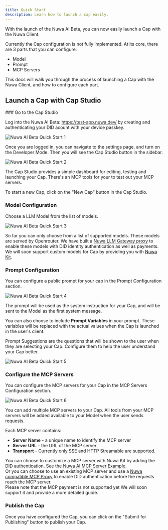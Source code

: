 ```yaml
---
title: Quick Start
description: Learn how to launch a cap easily.
---
```


With the launch of the Nuwa AI Beta, you can now easily launch a Cap with the Nuwa Client.

Currently the Cap configuration is not fully implemented. At its core, there are 3 parts that you can configure:
- Model
- Prompt
- MCP Servers

This docs will walk you through the process of launching a Cap with the Nuwa Client, and how to configure each part.

## Launch a Cap with Cap Studio

 
<Steps>
### Go to the Cap Studio
 
Log into the Nuwa AI Beta: https://test-app.nuwa.dev/ by creating and authenticating your DID acount with your device passkey.

![Nuwa AI Beta Quick Start 1](/docs/quick-start-1.png)

Once you are logged in, you can navigate to the settings page, and turn on the Developer Mode. Then you will see the Cap Studio button in the sidebar.

![Nuwa AI Beta Quick Start 2](/docs/quick-start-2.png)

The Cap Studio provides a simple dashboard for editing, testing and launching your Cap. There's an MCP tools for your to test out your MCP servers.

To start a new Cap, click on the "New Cap" button in the Cap Studio.

### Model Configuration

Choose a LLM Model from the list of models.

![Nuwa AI Beta Quick Start 3](/docs/quick-start-3.png)
 
<Callout type="info">So far you can only choose from a list of supported models. These models are served by Openrouter. We have built a [Nuwa LLM Gateway proxy](https://github.com/nuwa-protocol/nuwa/tree/main/nuwa-services/llm-gateway) to enable these models with DID identity authentication as well as payments. <br /> We will soon support custom models for Cap by providing you with [Nuwa Kit](https://github.com/nuwa-protocol/nuwa/tree/main/nuwa-kit).</Callout>

### Prompt Configuration
You can configure a public prompt for your cap in the Prompt Configuration section.

![Nuwa AI Beta Quick Start 4](/docs/quick-start-4.png)

The prompt will be used as the system instruction for your Cap, and will be sent to the Model as the first system message.

You can also choose to include **Prompt Variables** in your prompt. These variables will be replaced with the actual values when the Cap is launched in the user's client.

Prompt Suggestions are the questions that will be shown to the user when they are selecting your Cap. Configure them to help the user understand your Cap better.

![Nuwa AI Beta Quick Start 5](/docs/quick-start-5.png)




### Configure the MCP Servers

You can configure the MCP servers for your Cap in the MCP Servers Configuration section.

![Nuwa AI Beta Quick Start 6](/docs/quick-start-6.png)

You can add multiple MCP servers to your Cap. All tools from your MCP servers will be added available to your Model when the user sends requests.

Each MCP server contains:
* **Server Name** - a unique name to identify the MCP server
* **Server URL** - the URL of the MCP server
* **Transport** - Currently only SSE and HTTP Streamable are supported.


<Callout type="info">You can choose to customize a MCP server with Nuwa Kit by adding the DID authentication. See the [Nuwa AI MCP Server Example](https://github.com/nuwa-protocol/nuwa/tree/main/nuwa-kit/typescript/examples/mcp-server). <br /> Or you can choose to use an existing MCP server and use a [Nuwa compatible MCP Proxy](https://github.com/nuwa-protocol/nuwa/tree/main/nuwa-services/mcp-server-proxy) to enable DID authentication before the requests reach the MCP server. <br /> Please note that the MCP payment is not supported yet We will soon support it and provide a more detailed guide.</Callout>



### Publish the Cap

Once you have configured the Cap, you can click on the "Submit for Publishing" button to publish your Cap.

</Steps>
